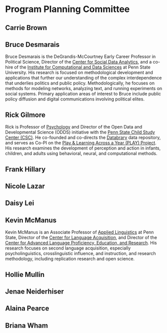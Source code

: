 # Program Planning Committee {-}

## Carrie Brown {-}

## Bruce Desmarais {-}

Bruce Desmarais is the DeGrandis-McCourtney Early Career Professor in Political Science, Director of the [Center for Social Data Analytics](https://soda.la.psu.edu), and a co-hire of the [Institute for Computational and Data Sciences](https://icds.psu.edu) at Penn State University. His research is focused on methodological development and applications that further our understanding of the complex interdependence that underlies politics and public policy. Methodologically, he focuses on methods for modeling networks, analyzing text, and running experiments on social systems. Primary application areas of interest to Bruce include public policy diffusion and digital communications involving political elites.

## Rick Gilmore {-}

Rick is Professor of [Psychology](https://psych.la.psu.edu) and Director of the Open Data and Developmental Science (ODDS) initiative with the [Penn State Child Study Center (CSC)](https://csc.la.psu.edu). He co-founded and co-directs the [Databrary](https://databrary.org) data repository, and serves as Co-PI on the [Play & Learning Across a Year (PLAY) Project](https://play-project.org). His research examines the development of perception and action in infants, children, and adults using behavioral, neural, and computational methods.

## Frank Hillary {-}

## Nicole Lazar {-}

## Daisy Lei {-}

## Kevin McManus {-}

Kevin McManus is an Associate Professor of [Applied Linguistics](https://aplng.la.psu.edu) at Penn State, Director of the [Center for Language Acquisition](https://language.la.psu.edu), and Director of the [Center for Advanced Language Proficiency, Education, and Research](https://calper.la.psu.edu). His research focuses on second language acquisition, especially psycholinguistics, crosslinguistic influence, and instruction, and research methodology, including replication research and open science. 

## Hollie Mullin {-}

## Jenae Neiderhiser {-}

## Alaina Pearce {-}

## Briana Wham {-}
